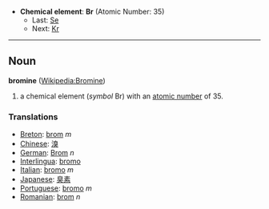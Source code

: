 *'''Chemical element''': '''Br''' (Atomic Number: 35)
**Last: [[Selenium|Se]]
**Next: [[Krypton|Kr]]
----
== Noun ==
'''bromine''' ([[en:Bromine|Wikipedia:Bromine]])

# a chemical element (''symbol'' Br) with an [[atomic number]] of 35.

===Translations===
*[[Breton]]: [[brom]] ''m''
*[[Chinese]]: [[溴]]
*[[German]]: [[Brom]] ''n''
*[[Interlingua]]: [[bromo]]
*[[Italian]]: [[bromo]] ''m''
*[[Japanese]]: [[臭素]]
*[[Portuguese]]: [[bromo]] ''m''
*[[Romanian]]: [[brom]] ''n''